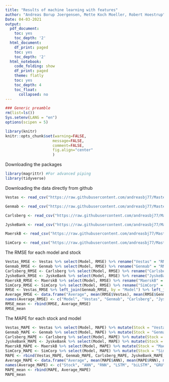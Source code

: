 ```yaml
---
title: "Results of machine learning with features"
author: "Andreas Borup Joergensen, Mette Koch Moeller, Robert Hoestrup"
Date: 04-03-2021
output:
  pdf_document:
    toc: yes
    toc_depth: '2'
  html_document:
    df_print: paged
    toc: yes
    toc_depth: '2'
  html_notebook:
    code_folding: show
    df_print: paged
    theme: flatly
    toc: yes
    toc_depth: 4
    toc_float:
      collapsed: no
---
```


```r
### Generic preamble
rm(list=ls())
Sys.setenv(LANG = "en")
options(scipen = 5)

library(knitr)
knitr::opts_chunk$set(warning=FALSE,
                     message=FALSE,
                     comment=FALSE, 
                     fig.align="center"
                     )
```

Downloading the packages
```r
library(magrittr) #For advanced piping
library(tidyverse)
```


Downloading the data directly from github
```r
Vestas <- read_csv("https://raw.githubusercontent.com/andreasbj77/Master-thesis/main/Code/Machine%20learning/Training_testing/Testing_Results/Results_Vestas") %>% select(Model, RMSE, MAPE)

Genmab <- read_csv("https://raw.githubusercontent.com/andreasbj77/Master-thesis/main/Code/Machine%20learning/Training_testing/Testing_Results/Results_Genmab") %>% select(Model, RMSE, MAPE)

Carlsberg <- read_csv("https://raw.githubusercontent.com/andreasbj77/Master-thesis/main/Code/Machine%20learning/Training_testing/Testing_Results/Results_Carlsberg") %>% select(Model, RMSE, MAPE)

JyskeBank <- read_csv("https://raw.githubusercontent.com/andreasbj77/Master-thesis/main/Code/Machine%20learning/Training_testing/Testing_Results/Results_JyskeBank") %>% select(Model, RMSE, MAPE)

MaerskB <- read_csv("https://raw.githubusercontent.com/andreasbj77/Master-thesis/main/Code/Machine%20learning/Training_testing/Testing_Results/Results_MaerskB") %>% select(Model, RMSE, MAPE)

SimCorp <- read_csv("https://raw.githubusercontent.com/andreasbj77/Master-thesis/main/Code/Machine%20learning/Training_testing/Testing_Results/Results_SimCorp") %>% select(Model, RMSE, MAPE)
```

The RMSE for each model and stock
```r
Vestas_RMSE <- Vestas %>% select(Model, RMSE) %>% rename("Vestas" = "RMSE")
Genmab_RMSE <- Genmab %>% select(Model, RMSE) %>% rename("Genmab" = "RMSE")
Carlsberg_RMSE <- Carlsberg %>% select(Model, RMSE) %>% rename("Carlsberg" = "RMSE")
JyskeBank_RMSE <- JyskeBank %>% select(Model, RMSE) %>% rename("JyskeBank" = "RMSE")
MaerskB_RMSE <- MaerskB %>% select(Model, RMSE) %>% rename("MaerskB" = "RMSE")
SimCorp_RMSE <- SimCorp %>% select(Model, RMSE) %>% rename("SimCorp" = "RMSE")
RMSE <- Vestas_RMSE %>% left_join(Genmab_RMSE, by = "Model") %>% left_join(Carlsberg_RMSE, by = "Model") %>% left_join(JyskeBank_RMSE, by = "Model") %>% left_join(MaerskB_RMSE, by = "Model") %>% left_join(SimCorp_RMSE, by = "Model")
Average_RMSE <- data.frame("Average", mean(RMSE$Vestas), mean(RMSE$Genmab), mean(RMSE$Carlsberg), mean(RMSE$JyskeBank), mean(RMSE$MaerskB), mean(RMSE$SimCorp))
names(Average_RMSE) <- c("Model", "Vestas", "Genmab", "Carlsberg", "JyskeBank", "MaerskB", "SimCorp")
RMSE_mean <- rbind(RMSE, Average_RMSE)
RMSE_mean
```

The MAPE for each stock and model 
```r
Vestas_MAPE <- Vestas %>% select(Model, MAPE) %>% mutate(Stock = "Vestas") %>% pivot_wider(names_from = Model, values_from = MAPE)
Genmab_MAPE <- Genmab %>% select(Model, MAPE) %>% mutate(Stock = "Genmab") %>% pivot_wider(names_from = Model, values_from = MAPE)
Carlsberg_MAPE <- Carlsberg %>% select(Model, MAPE) %>% mutate(Stock = "Carlsberg") %>% pivot_wider(names_from = Model, values_from = MAPE)
JyskeBank_MAPE <- JyskeBank %>% select(Model, MAPE) %>% mutate(Stock = "JyskeBank") %>% pivot_wider(names_from = Model, values_from = MAPE)
MaerskB_MAPE <- MaerskB %>% select(Model, MAPE) %>% mutate(Stock = "MaerskB") %>% pivot_wider(names_from = Model, values_from = MAPE)
SimCorp_MAPE <- SimCorp %>% select(Model, MAPE) %>% mutate(Stock = "SimCorp") %>% pivot_wider(names_from = Model, values_from = MAPE)
MAPE <- rbind(Vestas_MAPE, Genmab_MAPE, Carlsberg_MAPE, JyskeBank_MAPE, MaerskB_MAPE, SimCorp_MAPE)
Average_MAPE <- data.frame("Average", mean(MAPE$ANN), mean(MAPE$RNN), mean(MAPE$LSTM), mean(MAPE$biLSTM), mean(MAPE$GRU), mean(MAPE$biGRU))
names(Average_MAPE) <- c("Stock", "ANN", "RNN", "LSTM", "biLSTM", "GRU", "biGRU")
MAPE_mean <- rbind(MAPE, Average_MAPE)
MAPE_mean
```


